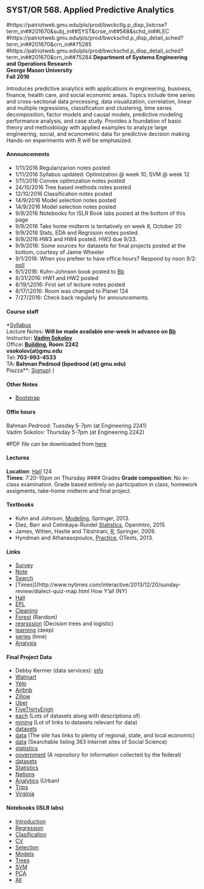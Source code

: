 

## SYST/OR 568. Applied Predictive Analytics
 
#https://patriotweb.gmu.edu/pls/prod/bwckctlg.p_disp_listcrse?term_in##201670&subj_in##SYST&crse_in##568&schd_in##LEC 
#https://patriotweb.gmu.edu/pls/prod/bwckschd.p_disp_detail_sched?term_in##201670&crn_in##75285
#https://patriotweb.gmu.edu/pls/prod/bwckschd.p_disp_detail_sched?term_in##201670&crn_in##75284
**Department of Systems Engineering and Operations Research**\
**George Mason University**\
**Fall 2016**\

Introduces predictive analytics with applications in engineering, business, finance, health care, and social economic areas. Topics include time series and cross-sectional data processing, data visualization, correlation, linear and multiple regressions, classification and clustering, time series decomposition, factor models and causal models, predictive modeling performance analysis, and case study. Provides a foundation of basic theory and methodology with applied examples to analyze large engineering, social, and econometric data for predictive decision making. Hands-on experiments with R will be emphasized.

#### Announcements
- 1\/11\/2016 Regularizarion notes posted
- 1\/11\/2016 Syllabus updated: Optimization @ week 10, SVM @ week 12
- 1\/11\/2016 Convex optimization notes posted
- 24\/10\/2016 Tree based methods notes posted
- 12\/10\/2016 Classification notes posted
- 14\/9\/2016 Model selection notes posted
- 14\/9\/2016 Model selection notes posted
- 9\/9\/2016 Notebooks for ISLR Book labs posted at the bottom of this page
- 9\/9\/2016 Take home midterm is tentatively on week 8, October 20
- 9\/9\/2016 Stats, EDA and Regrssion notes posted.
- 9\/9\/2016 HW3 and HW4 posted. HW3 due 9\/23.
- 9\/9\/2016: Some sources for datasets for final projects posted at the bottom, courtesy of Jamie Wheeler
- 9\/1\/2016: When you prefeer to have office hours? Respond by noon 9\/2: [poll](http://doodle.co1m/poll/gaksr7wb8rq3tzw5)
- 9\/1\/2016: Kuhn-Johnson book posted to [Bb](https://mymasonportal.gmu.edu/)
- 8\/31\/2016: HW1 and HW2 posted
- 8\/19/\2016: First set of lecture notes posted
- 8\/17/\2016: Room was changed to  Planet 124
- 7\/27\/2016: Check back regularly for announcements.


#### Course staff
*[Syllabus](syllabus.html)**\
**Lecture Notes**:	Will be made available one-week in advance on [Bb](https://mymasonportal.gmu.edu/) \
**Instructor**: [Vadim Sokolov](../../index.qmd) \
**Office**: [Building](https://goo.gl/maps/iLp2PzxkSxF2 Engineering), Room 2242 \
vsokolov(at)gmu.edu \
**Tel**: 703-993-4533 \
**TA**: Bahman Pedrood (bpedrood (at) gmu.edu)\
**Piazza**: [Signup)](http://piazza.com/gmu/fall2016/systor568/home Class Page) ([](http://piazza.com/gmu/fall2016/systor568)

#### Other Notes
- [Bootstrap](https://nbviewer.jupyter.org/urls/dl.dropbox.com/s/ii12yeiy6748lcn/Bootstrap.ipynb)

#### Offie hours
Bahman Pedrood: Tuesday 5-7pm (at Engineering 2241)\
Vadim Sokolov: Thursday 5-7pm (at Engineering 2242)\

#PDF file can be downloaded from [here](https://www.dropbox.com/s/w1p99jcow9lm6td/syllabus.pdf?dl##1)


#### Lectures
**Location**: [Hall](https://goo.gl/maps/8MaM7ezdvaw Planetary) 124\
**Times**: 7:20-10pm on Thursday
#### Grades
**Grade composition**: No in-class examination. Grade based entirely on participation in class, homework assigments, take-home midterm and final project.


#### Textbooks
- Kuhn and Johnson, [Modeling](http://appliedpredictivemodeling.com/ Applied Predictive), Springer, 2013.
- Diez, Barr and Cetinkaya-Rundel [Statistics](https://www.openintro.org/stat/textbook.php?stat_book##os OpenIntro), OpenIntro, 2015
- James, Witten, Hastie and Tibshirani, [R](http://www-bcf.usc.edu/~gareth/ISL/index.html An Introduction to Statistical Learning with Applications in), Springer, 2009.
- Hyndman and Athanasopoulos, [Practice](https://www.otexts.org/fpp Forecasting: Principles and), OTexts, 2013.

#### Links
- [Survey](https://www.dropbox.com/s/dtpabgu0o9z5t8z/2015-data-science-salary-survey.pdf?dl##1 Data Sceince)
- [Note](https://www.dropbox.com/s/b34zjdupyc247v5/keynes.pdf?dl##1 J. M. Keynes's Investment Performance: A)
- [Search](https://www.youtube.com/watch?v##WH-HWWkCMeU Bayes)
- [Times)](http://www.nytimes.com/interactive/2013/12/20/sunday-review/dialect-quiz-map.html How Y'all (NY)
- [Hall](https://www.youtube.com/watch?v##Zr_xWfThjJ0&app##desktop  Monte)
- [EPL](http://faculty.chicagobooth.edu/nicholas.polson/teaching/41000/speigelhalter-EPL.pdf) 
- [Cleaning](https://whatsthebigdata.com/2016/05/01/data-scientists-spend-most-of-their-time-cleaning-data/ Data)
- [Forest](http://nerds.airbnb.com/unboxing-the-random-forest-classifier Airbnb) (Random)
- [regrsssion](https://research.facebook.com/publications/practical-lessons-from-predicting-clicks-on-ads-at-facebook/ Facebook) (Decision trees and logistic)
- [learning](https://youtube-eng.googleblog.com/2015/10/improving-youtube-video-thumbnails-with_8.html Youtube) (deep)
- [series](https://eng.uber.com/telematics/ Uber) (time)
- [Analysis](http://www.itl.nist.gov/div898/handbook/eda/eda.htm Exploratory Data)

#### Final Project Data
- Debby Kermer (data services): [info](http://dataservices.gmu.edu/consulting/staff/dkermer contact)
- [Walmart](https://www.kaggle.com/c/walmart-recruiting-store-sales-forecasting/data)
- [Yelp](https://www.yelp.com/dataset_challenge)
- [Airbnb](http://databits.io/challenges/airbnb-user-pathways-challenge)
- [Zillow](http://www.zillow.com/research/data/)
- [Uber](https://github.com/fivethirtyeight/uber-tlc-foil-response)
- [FiveThirtyErigh](https://github.com/fivethirtyeight/data)
- [each](https://archive.ics.uci.edu/ml/datasets.html   UCE ML Repo) (Lots of datasets along with descriptions of)
- [mining](http://www.kdnuggets.com  Knuggets) (Lot of links to datasets relevant for data)
- [datasets](http://www.pewresearch.org/data/download-datasets   Pew Research Center Survey)
- [data](http://econdata.net  ExonData) (The site has links to plenty of regional, state, and local economic)
- [data](http://3stages.org/idata   3stages) (Searchable listing 363 Internet sites of Social Science)
- [statistics](http://www.bls.gov/data   Bureau of labor)
- [government](http://explore.data.gov   data.gov) (A repository for information collected by the federal)
- [datasets](https://data.medicare.gov  Medicare)
- [Statistics](http://transtats.bts.gov/homepage.asp   Bureau of Transportation)
- [Nations](http://data.un.org  United)
- [Analytics](https://data.cityofchicago.org Chicago) (Urban)
- [Trips](http://www.andresmh.com/nyctaxitrips/ NYC Taxi)
- [Virginia](https://data.virginia.gov)





#### Notebooks (ISLR labs)
- [Introduction](https://nbviewer.jupyter.org/github/VadimSokolov/ISLRNoteBook/blob/master/2_introduction.ipynb)
- [Regression](https://nbviewer.jupyter.org/github/VadimSokolov/ISLRNoteBook/blob/master/3_regression.ipynb)
- [Clasification](https://nbviewer.jupyter.org/github/VadimSokolov/ISLRNoteBook/blob/master/4_classification.ipynb)
- [CV](https://nbviewer.jupyter.org/github/VadimSokolov/ISLRNoteBook/blob/master/5_cv.ipynb)
- [Selection](https://nbviewer.jupyter.org/github/VadimSokolov/ISLRNoteBook/blob/master/6_selection.ipynb Model)
- [Models](https://nbviewer.jupyter.org/github/VadimSokolov/ISLRNoteBook/blob/master/7_nonlinear.ipynb Nonlinear)
- [Trees](https://nbviewer.jupyter.org/github/VadimSokolov/ISLRNoteBook/blob/master/8_trees.ipynb)
- [SVM](https://nbviewer.jupyter.org/github/VadimSokolov/ISLRNoteBook/blob/master/9_svm.ipynb)
- [PCA](https://nbviewer.jupyter.org/github/VadimSokolov/ISLRNoteBook/blob/master/10_pca.ipynb)
- [All](https://nbviewer.jupyter.org/github/VadimSokolov/ISLRNoteBook/tree/master/)
